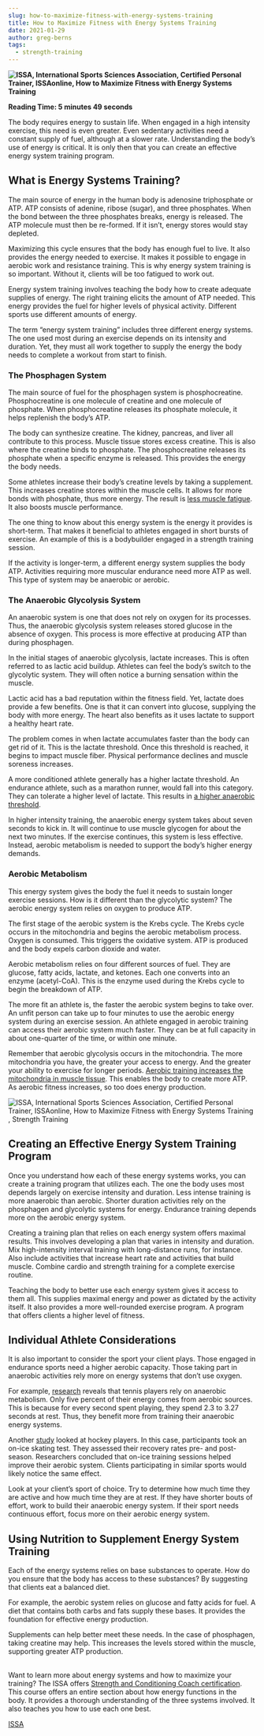 ```yaml
---
slug: how-to-maximize-fitness-with-energy-systems-training
title: How to Maximize Fitness with Energy Systems Training
date: 2021-01-29
author: greg-berns
tags:
  - strength-training
---
```

**![ISSA, International Sports Sciences Association, Certified Personal Trainer, ISSAonline, How to Maximize Fitness with Energy Systems Training ](https://www.issaonline.com/blog/img/posts/817/issa-maximize-fitness-with-energy-systems-training.jpg)**

**Reading Time: 5 minutes 49 seconds**

The body requires energy to sustain life. When engaged in a high intensity exercise, this need is even greater. Even sedentary activities need a constant supply of fuel, although at a slower rate. Understanding the body’s use of energy is critical. It is only then that you can create an effective energy system training program.

## What is Energy Systems Training?

The main source of energy in the human body is adenosine triphosphate or ATP. ATP consists of adenine, ribose (sugar), and three phosphates. When the bond between the three phosphates breaks, energy is released. The ATP molecule must then be re-formed. If it isn’t, energy stores would stay depleted. 

Maximizing this cycle ensures that the body has enough fuel to live. It also provides the energy needed to exercise. It makes it possible to engage in aerobic work and resistance training. This is why energy system training is so important. Without it, clients will be too fatigued to work out.

Energy system training involves teaching the body how to create adequate supplies of energy. The right training elicits the amount of ATP needed. This energy provides the fuel for higher levels of physical activity. Different sports use different amounts of energy.

The term “energy system training” includes three different energy systems. The one used most during an exercise depends on its intensity and duration. Yet, they must all work together to supply the energy the body needs to complete a workout from start to finish.

### The Phosphagen System

The main source of fuel for the phosphagen system is phosphocreatine. Phosphocreatine is one molecule of creatine and one molecule of phosphate. When phosphocreatine releases its phosphate molecule, it helps replenish the body’s ATP.

The body can synthesize creatine. The kidney, pancreas, and liver all contribute to this process. Muscle tissue stores excess creatine. This is also where the creatine binds to phosphate. The phosphocreatine releases its phosphate when a specific enzyme is released. This provides the energy the body needs. 

Some athletes increase their body’s creatine levels by taking a supplement. This increases creatine stores within the muscle cells. It allows for more bonds with phosphate, thus more energy. The result is [less muscle fatigue](https://www.issaonline.com/blog/index.cfm/2020/active-recovery-reduce-fatigue-and-enhance-performance). It also boosts muscle performance.

The one thing to know about this energy system is the energy it provides is short-term. That makes it beneficial to athletes engaged in short bursts of exercise. An example of this is a bodybuilder engaged in a strength training session.

If the activity is longer-term, a different energy system supplies the body ATP. Activities requiring more muscular endurance need more ATP as well. This type of system may be anaerobic or aerobic. 

### The Anaerobic Glycolysis System

An anaerobic system is one that does not rely on oxygen for its processes. Thus, the anaerobic glycolysis system releases stored glucose in the absence of oxygen. This process is more effective at producing ATP than during phosphagen.

In the initial stages of anaerobic glycolysis, lactate increases. This is often referred to as lactic acid buildup. Athletes can feel the body’s switch to the glycolytic system. They will often notice a burning sensation within the muscle. 

Lactic acid has a bad reputation within the fitness field. Yet, lactate does provide a few benefits. One is that it can convert into glucose, supplying the body with more energy. The heart also benefits as it uses lactate to support a healthy heart rate.

The problem comes in when lactate accumulates faster than the body can get rid of it. This is the lactate threshold. Once this threshold is reached, it begins to impact muscle fiber. Physical performance declines and muscle soreness increases.

A more conditioned athlete generally has a higher lactate threshold. An endurance athlete, such as a marathon runner, would fall into this category. They can tolerate a higher level of lactate. This results in [a higher anaerobic threshold](https://www.issaonline.com/blog/index.cfm/2019/try-these-exercises-to-improve-anaerobic-endurance).

In higher intensity training, the anaerobic energy system takes about seven seconds to kick in. It will continue to use muscle glycogen for about the next two minutes. If the exercise continues, this system is less effective. Instead, aerobic metabolism is needed to support the body’s higher energy demands.

### Aerobic Metabolism

This energy system gives the body the fuel it needs to sustain longer exercise sessions. How is it different than the glycolytic system? The aerobic energy system relies on oxygen to produce ATP. 

The first stage of the aerobic system is the Krebs cycle. The Krebs cycle occurs in the mitochondria and begins the aerobic metabolism process. Oxygen is consumed. This triggers the oxidative system. ATP is produced and the body expels carbon dioxide and water. 

Aerobic metabolism relies on four different sources of fuel. They are glucose, fatty acids, lactate, and ketones. Each one converts into an enzyme (acetyl-CoA). This is the enzyme used during the Krebs cycle to begin the breakdown of ATP.

The more fit an athlete is, the faster the aerobic system begins to take over. An unfit person can take up to four minutes to use the aerobic energy system during an exercise session. An athlete engaged in aerobic training can access their aerobic system much faster. They can be at full capacity in about one-quarter of the time, or within one minute.

Remember that aerobic glycolysis occurs in the mitochondria. The more mitochondria you have, the greater your access to energy. And the greater your ability to exercise for longer periods. [Aerobic training increases the mitochondria in muscle tissue](https://www.issaonline.com/blog/index.cfm/2018/mitochondrial-adaptations-to-aerobic-training). This enables the body to create more ATP. As aerobic fitness increases, so too does energy production.

![ISSA, International Sports Sciences Association, Certified Personal Trainer, ISSAonline, How to Maximize Fitness with Energy Systems Training , Strength Training](https://www.issaonline.com/blog/img/posts/817/issa-maximize-fitness-with-energy-systems-training-strength-training.jpg)

## Creating an Effective Energy System Training Program

Once you understand how each of these energy systems works, you can create a training program that utilizes each. The one the body uses most depends largely on exercise intensity and duration. Less intense training is more anaerobic than aerobic. Shorter duration activities rely on the phosphagen and glycolytic systems for energy. Endurance training depends more on the aerobic energy system.

Creating a training plan that relies on each energy system offers maximal results. This involves developing a plan that varies in intensity and duration. Mix high-intensity interval training with long-distance runs, for instance. Also include activities that increase heart rate and activities that build muscle. Combine cardio and strength training for a complete exercise routine. 

Teaching the body to better use each energy system gives it access to them all. This supplies maximal energy and power as dictated by the activity itself. It also provides a more well-rounded exercise program. A program that offers clients a higher level of fitness.

## Individual Athlete Considerations

It is also important to consider the sport your client plays. Those engaged in endurance sports need a higher aerobic capacity. Those taking part in anaerobic activities rely more on energy systems that don’t use oxygen.

For example, [research](https://journals.lww.com/nsca-scj/Abstract/2004/10000/Energy_System_Specific_Training_for_Tennis.2.aspx) reveals that tennis players rely on anaerobic metabolism. Only five percent of their energy comes from aerobic sources. This is because for every second spent playing, they spend 2.3 to 3.27 seconds at rest. Thus, they benefit more from training their anaerobic energy systems.

Another [study](https://journals.lww.com/nsca-jscr/abstract/1996/05000/effects_of_specificity_training_on_the_recovery.13.aspx) looked at hockey players. In this case, participants took an on-ice skating test. They assessed their recovery rates pre- and post-season. Researchers concluded that on-ice training sessions helped improve their aerobic system. Clients participating in similar sports would likely notice the same effect.

Look at your client’s sport of choice. Try to determine how much time they are active and how much time they are at rest. If they have shorter bouts of effort, work to build their anaerobic energy system. If their sport needs continuous effort, focus more on their aerobic energy system.

## Using Nutrition to Supplement Energy System Training

Each of the energy systems relies on base substances to operate. How do you ensure that the body has access to these substances? By suggesting that clients eat a balanced diet.

For example, the aerobic system relies on glucose and fatty acids for fuel. A diet that contains both carbs and fats supply these bases. It provides the foundation for effective energy production. 

Supplements can help better meet these needs. In the case of phosphagen, taking creatine may help. This increases the levels stored within the muscle, supporting greater ATP production.

\
Want to learn more about energy systems and how to maximize your training? The ISSA offers [Strength and Conditioning Coach certification](https://www.issaonline.com/certification/strength-and-conditioning-certification/). This course offers an entire section about how energy functions in the body. It provides a thorough understanding of the three systems involved. It also teaches you how to use each one best.

[ISSA](https://www.issaonline.com/blog/?authorID=24)